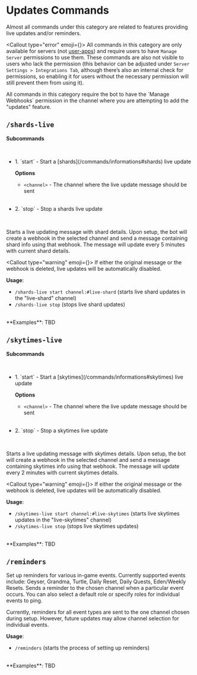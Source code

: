 
# Updates Commands

Almost all commands under this category are related to features providing live updates and/or reminders.

<Callout type="error" emoji={<ImFire />}>
  All commands in this category are only available for servers (not [user-apps](/pages/user-install-app)) and require users to
  have `Manage Server` permissions to use them. These commands are also not visible to users who lack the permission (this
  behavior can be adjusted under `Server Settings > Integrations Tab`, although there’s also an internal check for permissions, so
  enabling it for users without the necessary permission will still prevent them from using it).
</Callout>

<Callout type="info">
  All commands in this category require the bot to have the `Manage Webhooks` permission in the channel where you are attempting
  to add the "updates" feature.
</Callout>

## `/shards-live`

**Subcommands**

<br />
<ul>
<li>1. `start` - Start a [shards](/commands/informations#shards) live update</li>

**Options**

- `<channel>` - The channel where the live update message should be sent

  <br />

<li>2. `stop` - Stop a shards live update</li>
</ul>

<br />

Starts a live updating message with shard details. Upon setup, the bot will create a webhook in the selected channel and send a message containing shard info using that webhook. The message will update every 5 minutes with current shard details.

<Callout type="warning" emoji={<CiWarning />}>
  If either the original message or the webhook is deleted, live updates will be automatically disabled.
</Callout>

**Usage**:

- `/shards-live start channel:#live-shard` (starts live shard updates in the "live-shard" channel)
- `/shards-live stop` (stops live shard updates)

<br />
**Examples**: TBD

## `/skytimes-live`

**Subcommands**

<br />
<ul>
<li>1. `start` - Start a [skytimes](/commands/informations#skytimes) live update</li>

**Options**

- `<channel>` - The channel where the live update message should be sent

  <br />

<li>2. `stop` - Stop a skytimes live update</li>
</ul>

<br />

Starts a live updating message with skytimes details. Upon setup, the bot will create a webhook in the selected channel and send a message containing skytimes info using that webhook. The message will update every 2 minutes with current skytimes details.

<Callout type="warning" emoji={<CiWarning />}>
  If either the original message or the webhook is deleted, live updates will be automatically disabled.
</Callout>

**Usage**:

- `/skytimes-live start channel:#live-skytimes` (starts live skytimes updates in the "live-skytimes" channel)
- `/skytimes-live stop` (stops live skytimes updates)

<br />
**Examples**: TBD

## `/reminders`

Set up reminders for various in-game events. Currently supported events include: Geyser, Grandma, Turtle, Daily Reset, Daily Quests, Eden/Weekly Resets. Sends a reminder to the chosen channel when a particular event occurs. You can also select a default role or specify roles for individual events to ping.

<Callout type="info">
  Currently, reminders for all event types are sent to the one channel chosen during setup. However, future updates may allow
  channel selection for individual events.
</Callout>

**Usage**:

- `/reminders` (starts the process of setting up reminders)

<br />
**Examples**: TBD
